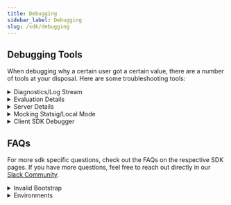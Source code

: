 ```yaml
---
title: Debugging
sidebar_label: Debugging
slug: /sdk/debugging
---
```



## Debugging Tools
When debugging why a certain user got a certain value, there are a number of tools at your disposal. Here are some troubleshooting tools:

<details className="no-background">
  <summary>Diagnostics/Log Stream</summary>

    Every config in the Statsig ecosystem (meaning Feature Gates, Dynamic Configs, Experiments, and Layers) has a Setup tab and a Diagnostics tab.
    The diagnostics tab is useful for seeing higher level pass/fail/bucketing population sizes over time, via the checks chart at the top.

    ![Screen Shot 2023-04-27 at 11 17 08 AM](https://user-images.githubusercontent.com/74584483/234955649-7ddef621-397a-44e5-b864-fa0abc29310f.png)

    For debugging specific checks, the logstream at the bottom is useful and shows both production and non production exposures in near real time:
    <small>To see logs from non-production environments, toggle the "Show non-production logs" in the upper right corner.</small>

    ![Screen Shot 2023-04-27 at 11 20 14 AM](https://user-images.githubusercontent.com/74584483/234956317-e65f7fd3-d87d-4616-b905-ee4df097863e.png)
</details>


<details className="no-background">
    <summary>Evaluation Details</summary> 

    Clicking on a specific exposure shows more details about its evaluation. While the rule is visible in the exposure stream, additional factors, known as the evaluation Reason, can be found in the details view.

    ![Screen Shot 2023-04-27 at 11 21 50 AM](https://user-images.githubusercontent.com/74584483/234956676-440a9ec1-f54d-4b81-b095-6ccf1327ece4.png)

    Evaluation reasons are a way to understand why a certain value was returned for a given check.  The reasons are slightly different between client and server SDKs,
    and the newer SDKs have a slightly different formatting. These reasons are used for debugging and internal logging purposes only and may be updated as needed.

    <Tabs groupId="evalReasons">
        <TabItem value="client" label="Client SDKs">
            For client SDKs, these reasons for the value you are seeing can be:
                - `Network`: fetched at SDK initialization time from the network
                - `Bootstrap`: derived from bootstrapping the client SDK with a set of values
                - `InvalidBootstrap`: the set of values was for a different user than the SDK was initialized with. These are discarded for analysis (See [Fixing InvalidBootstrap](#fixing-invalidbootstrap))
                - `Cache`: loaded from the local storage cache for the current user, and a network result was not available
                - `Prefetch`: fetched from the `prefetchUsers` api (js-client only)
                - `Sticky`: persisted from a sticky evaluation previously
                - `LocalOverride`: from an override set locally on the SDK via an override API
                - `Unrecognized`: the sdk was initialized, but this config did not exist in the set of values
                - `Error`: an unknown error has occurred, and was logged to statsig servers
                - `Error:NoClient`: No client was found in StatsigContext. Likely a call to a Statsig hook outside of the StatsigProvider. (js-client-only)
                - `NetworkNotModified`: the network response came back, but the cached values were already up to date for this user
        </TabItem>
        <TabItem value="client-new" label="Client SDKs (New)">
            Newer versions of the sdk will contain two tags: one regarding the initialization state of the sdk, and the other qualifying different sources for that value.

            So in addition to the reasons above, you may have:
            - `Recognized`: the value was recognized in the set of configs the client was operating with
            - `Unrecognized`: the value was not included in the set of configs the client was operating with
            - `Sticky`: the value is from `keepDeviceValue = true` on the method call
            - `LocalOverride`: the value is from a local override set on the sdk

            For example: `Network:Recognized` means the sdk had up to date values from a successful initialization network request, and the gate/config/experiment you were checking was defined in the payload.

            If you are not sure why the config was not included in the payload, it could be excluded due to [Target Apps](/sdk-keys/target-apps), or [Client Bootstrapping](/client/concepts/bootstrapping).
        </TabItem>
        <TabItem value="server" label="Server SDKS">
            For server SDKs, these reasons for the value you are seeing can be:
            - `Network`: fetched at SDK initialization time from the network
            - `Bootstrap`: derived from bootstrapping the server SDK with a set of values
            - `DataAdapter`: derived from the provided data adapter or data store
            - `LocalOverride`: from an override set locally on the SDK via an override API
            - `Unrecognized`: the sdk was initialized, but this config did not exist in the set of values
            - `Uninitialized`: the sdk was not yet successfully initialized
        </TabItem>
        <TabItem value="server-new" label="Server SDKS (New)">
            In newer server SDKs, the reasons will be a combination of initialization source and evaluation reason:
            **Initialization Source**
            - `Network`: fetched at SDK initialization time from the network
            - `Bootstrap`: derived from bootstrapping the server SDK with a set of values
            - `DataAdapter`: derived from the provided data adapter or data store
            - `Uninitialized`: the sdk was not yet successfully initialized
            - `StatsigNetwork`: this refers to when custom proxy/grpc streaming has triggered the fallback behavior, thus falling back to statsig api. 
                * If no network config/overrides were used, the sdk default uses statsig apis but the reason will be Network.

            **Evaluation Reason**
            - `LocalOverride`: from an override set locally on the SDK via an override API
            - `Unrecognized`: this config did not exist in the set of values
            - `Unsupported`: the sdk does not support this type of condition type/operator. Usually this means the sdk is out of date and missing new features
            - `error`: an error happened during evaluation
            - no reason: successful evaluation
            
            So `Network` means the sdk was initialized with values from the network, and the evaluation was successful.  If you see `Network:Unrecognized`, it means the sdk was initialized with values from the network, 
            but the gate/config/experiment you were checking was not included in the payload.
        </TabItem>
    </Tabs>

</details>

<details className="no-background">
<summary>Server Details</summary>

    In addition to these reasons, the most recent versions of server SDKs will also give you two times to watch: the time at which config definitions initialized the SDK,
    and the time at which the SDK was currently evaluating those definitions.  When you change a gate/config/experiment, the project time will update
    and server SDKs will download the new definition.  If you have not changed your project in two hours, and the evaluation time is saying
    the SDK is up to date as of 2 hours ago, then you're evaluating the most up to date definition of that gate/experiment.

    In this example, the project was last updated yesterday, and the SDK was initialized with those values.  The project has not updated since that time,
    and the SDK is still using that same set of definitions which it fetched from the network.  You can also see the SDK type and version associated with a given check.

    ![Screen Shot 2023-04-27 at 11 15 50 AM](https://user-images.githubusercontent.com/74584483/234955366-0e39adbf-c5a2-4a52-b9bb-ae0df9f15819.png)
</details>

<details className="no-background">
<summary>Mocking Statsig/Local Mode</summary>

    To facilitate testing with Statsig, we provide a few tools to help you test your code without fetching values from statsig network:

    - Local Mode: By setting the localMode parameter to true, the SDK will operate without making network calls, returning only default values. This is ideal for dummy or test environments that should remain disconnected from the network.

    - Override APIs: Utilize the overrideGate and overrideConfig APIs on the global Statsig interface. These allow you to set overrides for gates or configurations either for specific users or for all users by omitting the user ID.

    We recommend enabling localMode and applying overrides for gates, configurations, or experiments to specific values to thoroughly test the various code flows you are developing.

    For specific SDK implementation: refer to StatsigOptions in the respective SDK documentation.
</details>

<details className="no-background">
<summary>Client SDK Debugger</summary>

    It can be useful to inspect the current values that a Client SDK is using internally. For this, we have a Client SDK Debugger.
    With this tool, you can see the current User object the SDK is using as well as the gate/config values associated with it.

    Javascript/React: Via a Chrome Extension https://github.com/statsig-io/statsig-sdk-debugger-chrome-extension

    NOTE: Accounts signing in to the Statsig console via Google SSO are not supported by this debugging tool.

    iOS: Available with `Statsig.openDebugView()`. Available in [v1.26.0](https://github.com/statsig-io/ios-sdk/releases/tag/v1.26.0) and [above](https://github.com/statsig-io/ios-sdk/releases).

    Android: Available with  `Statsig.openDebugView()`. Available in [v4.29.0](https://github.com/statsig-io/android-sdk/releases/tag/4.29.0) and [above](https://github.com/statsig-io/android-sdk/releases/).

    |Landing|Gates List|Gate Details|Experiment Details|
    |--|--|--|--|
    |![client-debugger-landing](https://github.com/statsig-io/statsig-sdk-debugger-chrome-extension/assets/95646168/fa6d7237-eb47-4f09-896c-696cfd5c956c)|![client-debugger-gates-list](https://github.com/statsig-io/statsig-sdk-debugger-chrome-extension/assets/95646168/161d8f35-a9b8-4ff9-b549-e04d04acac8a)|![client-debugger-gate-info](https://github.com/statsig-io/statsig-sdk-debugger-chrome-extension/assets/95646168/ab15e586-5259-4475-8f5c-018b2ab6e8db)|![client-debugger-experiment-details](https://github.com/statsig-io/statsig-sdk-debugger-chrome-extension/assets/95646168/920a6e8a-eb84-4d37-bf77-bb909a575d58)|

</details>

## FAQs
For more sdk specific questions, check out the FAQs on the respective SDK pages. If you have more questions, feel free to reach out directly in our [Slack Community](https://statsig.com/slack).

<details className="no-background">
<summary>Invalid Bootstrap</summary>

    This can occur when you are [Bootstrapping](https://docs.statsig.com/search?q=Client+SDK+Bootstrapping) a Statsig Client SDK with your own prefetched or generated values. 
    The InvalidBootstrap reason is signally that the current user the Client SDK is operating against is not the same as the one 
    used to generate the bootstrap values.

    The following pseudo code highlights how this can occur:

    ```js
    // Server Side

    userA = { userID: 'user-a' };
    bootstrapValues = Statsig.getClientInitializeResponse(userA);

    // Client Side

    bootstrapValues = fetchStatsigValuesFromMyServers(); // <- Network request that executes the above logic

    userB = { userID: 'user-b' }; // <- This is not the same User
    Statsig.initialize("client-key", userB, { initializeValues: bootstrapValues });
    ```


    Users must also be a 1 to 1 match. The SDK will treat a user with slightly different values as a completely different user. 
    For example, the following two user objects would also trigger InvalidBootstrap even though they have the same UserID.

    ```js
    userA = { userID: 'user-a' };
    userAExt = { userID: 'user-a', customIDs: { employeeID: 'employee-a' }};
    ```
</details>

<details className="no-background">
<summary>Environments</summary>

    SDKs get the environment configurations from initialization options. If no environment is provided, the SDK will default to the production environment. 
    If you are wondering why a certain user is not passing an environment-based condition and what you SDK is initialized with, you can check the user properties in any of the log streams. 
    The `statsigEnvironment` property will show you the environment the SDK is operating in.

</details>